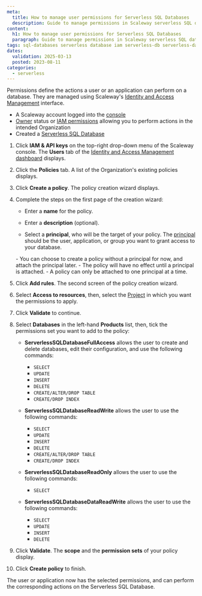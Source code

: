 ```yaml
---
meta:
  title: How to manage user permissions for Serverless SQL Databases
  description: Guide to manage permissions in Scaleway serverless SQL databases.
content:
  h1: How to manage user permissions for Serverless SQL Databases
  paragraph: Guide to manage permissions in Scaleway serverless SQL databases.
tags: sql-databases serverless database iam serverless-db serverless-database postgresql
dates:
  validation: 2025-03-13
  posted: 2023-08-11
categories:
  - serverless
---
```


Permissions define the actions a user or an application can perform on a database. They are managed using Scaleway's [Identity and Access Management](/iam/quickstart/) interface.

<Macro id="requirements" />

- A Scaleway account logged into the [console](https://console.scaleway.com)
- [Owner](/iam/concepts/#owner) status or [IAM permissions](/iam/concepts/#permission) allowing you to perform actions in the intended Organization
- Created a [Serverless SQL Database](/serverless-sql-databases/how-to/create-a-database/)

1. Click **IAM & API keys** on the top-right drop-down menu of the Scaleway console. The **Users** tab of the [Identity and Access Management dashboard](https://console.scaleway.com/iam/users) displays.

2. Click the **Policies** tab. A list of the Organization's existing policies displays.

3. Click **Create a policy**. The policy creation wizard displays.

4. Complete the steps on the first page of the creation wizard:

    - Enter a **name** for the policy.

    - Enter a **description** (optional).

    - Select a **principal**, who will be the target of your policy. The [principal](/iam/concepts/#principal) should be the user, application, or group you want to grant access to your database.

    <Message type="important">
      - You can choose to create a policy without a principal for now, and attach the principal later.
      - The policy will have no effect until a principal is attached.
      - A policy can only be attached to one principal at a time.
    </Message>

5. Click **Add rules**. The second screen of the policy creation wizard.

6. Select **Access to resources**, then, select the [Project](/iam/concepts/#project) in which you want the permissions to apply.

7. Click **Validate** to continue.

8. Select **Databases** in the left-hand **Products** list, then, tick the permissions set you want to add to the policy:

    - **ServerlessSQLDatabaseFullAccess** allows the user to create and delete databases, edit their configuration, and use the following commands:

      - `SELECT`
      - `UPDATE`
      - `INSERT`
      - `DELETE`
      - `CREATE/ALTER/DROP TABLE`
      - `CREATE/DROP INDEX`

    - **ServerlessSQLDatabaseReadWrite** allows the user to use the following commands:

      - `SELECT`
      - `UPDATE`
      - `INSERT`
      - `DELETE`
      - `CREATE/ALTER/DROP TABLE`
      - `CREATE/DROP INDEX`

    - **ServerlessSQLDatabaseReadOnly** allows the user to use the following commands:

      - `SELECT`

    - **ServerlessSQLDatabaseDataReadWrite** allows the user to use the following commands:

      - `SELECT`
      - `UPDATE`
      - `INSERT`
      - `DELETE`

9. Click **Validate**. The **scope** and the **permission sets** of your policy display.

10. Click **Create policy** to finish.

The user or application now has the selected permissions, and can perform the corresponding actions on the Serverless SQL Database.

